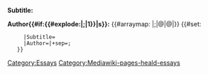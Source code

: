 <includeonly>
'''Subtitle:''' {{{Subtitle|}}}

'''Author{{#if:{{#explode:{{{Authors|}}}|;|1}}|s}}:''' <span class="enum-series">{{#arraymap: {{{Authors|}}}|;|@|<span class="enum-el">@</span>|}}</span><!--

 -->{{#set:
      |Subtitle={{{Subtitle|}}}
      |Author={{{Authors|}}}|+sep=;
    }}<!-- 
 -->[[Category:Essays]]</includeonly><noinclude>[[Category:Mediawiki-pages-heald-essays]]</noinclude>
